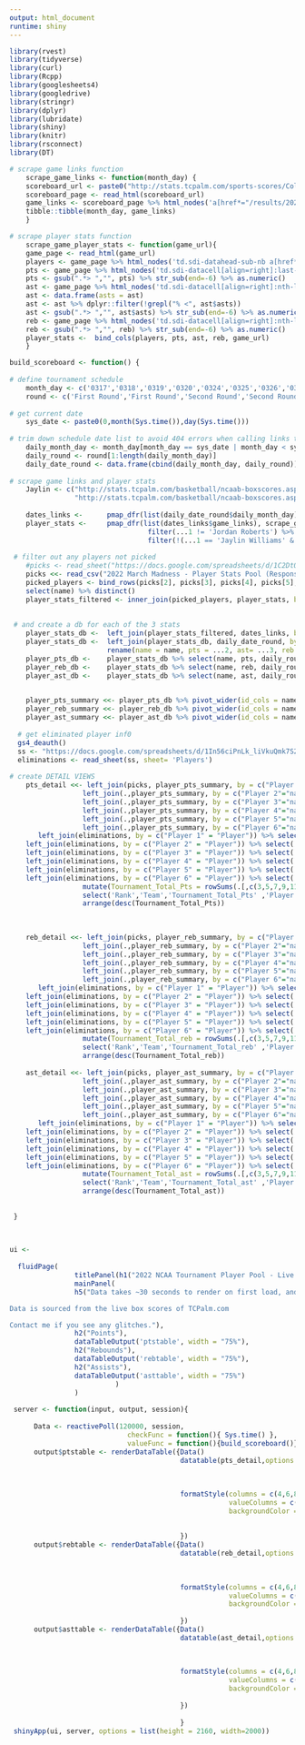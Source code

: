 ---
output: html_document
runtime: shiny
---

```{r Install/Load Packages, include=FALSE}
library(rvest)
library(tidyverse)
library(curl)
library(Rcpp)
library(googlesheets4)
library(googledrive)
library(stringr)
library(dplyr)
library(lubridate)
library(shiny)
library(knitr)
library(rsconnect)
library(DT)
```


```{r Define Functions, include=FALSE}

# scrape game links function
    scrape_game_links <- function(month_day) {
    scoreboard_url <- paste0("http://stats.tcpalm.com/sports-scores/College-Basketball-Scores-Matchups.aspx?Year=2022&Period=",month_day,"&CurrentSeason=2021-2022")
    scoreboard_page <- read_html(scoreboard_url) 
    game_links <- scoreboard_page %>% html_nodes('a[href*="/results/2021-2022/boxscore"]') %>% html_attr('href') %>% paste0("http://stats.tcpalm.com",.)
    tibble::tibble(month_day, game_links)
    }

# scrape player stats function
    scrape_game_player_stats <- function(game_url){
    game_page <- read_html(game_url) 
    players <- game_page %>% html_nodes('td.sdi-datahead-sub-nb a[href*="players"]')  %>% html_text
    pts <- game_page %>% html_nodes('td.sdi-datacell[align=right]:last-child')  %>% as.character() %>% str_subset('.nowrap class=.', negate=FALSE) %>% str_squish() 
    pts <- gsub(".*> ","", pts) %>% str_sub(end=-6) %>% as.numeric()
    ast <- game_page %>% html_nodes('td.sdi-datacell[align=right]:nth-last-child(6)')  %>% as.character() %>% str_subset('.nowrap class=.', negate=FALSE) %>% str_squish()
    ast <- data.frame(asts = ast)
    ast <- ast %>% dplyr::filter(!grepl("% <", ast$asts)) 
    ast <- gsub(".*> ","", ast$asts) %>% str_sub(end=-6) %>% as.numeric()
    reb <- game_page %>% html_nodes('td.sdi-datacell[align=right]:nth-last-child(7)')  %>% as.character() %>% str_subset('.nowrap class=.', negate=FALSE) %>% str_squish() 
    reb <- gsub(".*> ","", reb) %>% str_sub(end=-6) %>% as.numeric()
    player_stats <-  bind_cols(players, pts, ast, reb, game_url)
    }

```

```{r Define Scoreboard Building Functions, include=FALSE}

build_scoreboard <- function() {
  
# define tournament schedule
    month_day <- c('0317','0318','0319','0320','0324','0325','0326','0327','0402', '0404')
    round <- c('First Round','First Round','Second Round','Second Round','Sweet 16','Sweet 16','Elite 8','Elite 8','Final 4','Championship')  
    
# get current date
    sys_date <- paste0(0,month(Sys.time()),day(Sys.time()))
    
# trim down schedule date list to avoid 404 errors when calling links that don't exist yet
    daily_month_day <- month_day[month_day == sys_date | month_day < sys_date]
    daily_round <- round[1:length(daily_month_day)]
    daily_date_round <- data.frame(cbind(daily_month_day, daily_round))
    
# scrape game links and player stats 
    Jaylin <- c("http://stats.tcpalm.com/basketball/ncaab-boxscores.aspx?page=/data/NCAAB/results/2021-2022/boxscore1049906.html",
                "http://stats.tcpalm.com/basketball/ncaab-boxscores.aspx?page=/data/NCAAB/results/2021-2022/boxscore1050070.html")
    
    dates_links <-      pmap_dfr(list(daily_date_round$daily_month_day), scrape_game_links)
    player_stats <-     pmap_dfr(list(dates_links$game_links), scrape_game_player_stats) %>%
                                  filter(...1 != 'Jordan Roberts') %>% 
                                  filter(!(...1 == 'Jaylin Williams' & ...5 %in% Jaylin))
    
 # filter out any players not picked
    #picks <- read_sheet("https://docs.google.com/spreadsheets/d/1C2Dt065Ckz5Viea_btEnrfG2SC6GRQUi8-iRNcrQxAc/edit?usp=sharing", sheet = 'Clean')
    picks <<- read_csv("2022 March Madness - Player Stats Pool (Responses) - Clean.csv",show_col_types = FALSE)
    picked_players <- bind_rows(picks[2], picks[3], picks[4], picks[5], picks[6], picks[7]) %>% mutate(name = coalesce(`Player 1`,`Player 2`,`Player 3`,`Player 4`,`Player 5`,`Player 6`)) %>% 
    select(name) %>% distinct()
    player_stats_filtered <- inner_join(picked_players, player_stats, by = c('name'='...1'))
    
      
 # and create a db for each of the 3 stats   
    player_stats_db <-  left_join(player_stats_filtered, dates_links, by = c("...5" = "game_links")) 
    player_stats_db <-  left_join(player_stats_db, daily_date_round, by = c("month_day" = "daily_month_day")) %>% 
                        rename(name = name, pts = ...2, ast= ...3, reb = ...4, game_links = ...5) %>% select('name', 'pts', 'reb', 'ast', 'game_links', 'month_day', 'daily_round')
    player_pts_db <-    player_stats_db %>% select(name, pts, daily_round)
    player_reb_db <-    player_stats_db %>% select(name, reb, daily_round)
    player_ast_db <-    player_stats_db %>% select(name, ast, daily_round)
    

    player_pts_summary <<- player_pts_db %>% pivot_wider(id_cols = name, names_from = daily_round, values_from = pts) %>% mutate(TOTAL = rowSums(.[,-1],na.rm = TRUE)) %>% arrange(desc(TOTAL))
    player_reb_summary <<- player_reb_db %>% pivot_wider(id_cols = name, names_from = daily_round, values_from = reb) %>% mutate(TOTAL = rowSums(.[,-1],na.rm = TRUE)) %>% arrange(desc(TOTAL))
    player_ast_summary <<- player_ast_db %>% pivot_wider(id_cols = name, names_from = daily_round, values_from = ast) %>% mutate(TOTAL = rowSums(.[,-1],na.rm = TRUE)) %>% arrange(desc(TOTAL))
  
  # get eliminated player inf0    
  gs4_deauth()
  ss <- "https://docs.google.com/spreadsheets/d/1In56ciPnLk_liVkuQmk7S2Jkd8qjKfoRQtWUBFJXK24/edit?usp=sharing"
  eliminations <- read_sheet(ss, sheet= 'Players')
    
# create DETAIL VIEWS  
    pts_detail <<- left_join(picks, player_pts_summary, by = c("Player 1" = "name"))%>% select('Team', 'Player 1','p1pts' = 'TOTAL','Player 2','Player 3','Player 4','Player 5','Player 6') %>%
                  left_join(.,player_pts_summary, by = c("Player 2"="name"))%>% select('Team', 'Player 1','p1pts','Player 2','p2pts' = 'TOTAL','Player 3','Player 4','Player 5','Player 6') %>%
                  left_join(.,player_pts_summary, by = c("Player 3"="name"))%>% select('Team', 'Player 1','p1pts','Player 2','p2pts','Player 3', 'p3pts' = 'TOTAL','Player 4','Player 5','Player 6') %>%
                  left_join(.,player_pts_summary, by = c("Player 4"="name"))%>% select('Team', 'Player 1','p1pts','Player 2','p2pts','Player 3', 'p3pts','Player 4','p4pts'= 'TOTAL','Player 5','Player 6') %>%
                  left_join(.,player_pts_summary, by = c("Player 5"="name"))%>% select('Team', 'Player 1','p1pts','Player 2','p2pts','Player 3', 'p3pts','Player 4','p4pts','Player 5','p5pts' = 'TOTAL','Player 6') %>%
                  left_join(.,player_pts_summary, by = c("Player 6"="name"))%>% select('Team', 'Player 1','p1pts','Player 2','p2pts','Player 3', 'p3pts','Player 4','p4pts','Player 5','p5pts','Player 6','p6pts' = 'TOTAL') %>%
       left_join(eliminations, by = c("Player 1" = "Player")) %>% select('Team' = 'Team.x', 'Player 1','p1pts','Player 2','p2pts','Player 3', 'p3pts','Player 4','p4pts','Player 5','p5pts','Player 6','p6pts','p1Status'='Status') %>%
    left_join(eliminations, by = c("Player 2" = "Player")) %>% select('Team'= 'Team.x', 'Player 1','p1pts','Player 2','p2pts','Player 3', 'p3pts','Player 4','p4pts','Player 5','p5pts','Player 6','p6pts','p1Status','p2Status'='Status') %>%
    left_join(eliminations, by = c("Player 3" = "Player")) %>% select('Team'= 'Team.x', 'Player 1','p1pts','Player 2','p2pts','Player 3', 'p3pts','Player 4','p4pts','Player 5','p5pts','Player 6','p6pts','p1Status','p2Status','p3Status'='Status') %>%
    left_join(eliminations, by = c("Player 4" = "Player")) %>% select('Team'= 'Team.x', 'Player 1','p1pts','Player 2','p2pts','Player 3', 'p3pts','Player 4','p4pts','Player 5','p5pts','Player 6','p6pts','p1Status','p2Status','p3Status','p4Status'='Status') %>%
    left_join(eliminations, by = c("Player 5" = "Player")) %>% select('Team'= 'Team.x', 'Player 1','p1pts','Player 2','p2pts','Player 3', 'p3pts','Player 4','p4pts','Player 5','p5pts','Player 6','p6pts','p1Status','p2Status','p3Status','p4Status','p5Status'='Status') %>%
    left_join(eliminations, by = c("Player 6" = "Player")) %>% select('Team'= 'Team.x', 'Player 1','p1pts','Player 2','p2pts','Player 3', 'p3pts','Player 4','p4pts','Player 5','p5pts','Player 6','p6pts','p1Status','p2Status','p3Status','p4Status','p5Status','p6Status'='Status') %>%
                  mutate(Tournament_Total_Pts = rowSums(.[,c(3,5,7,9,11,13)],na.rm = TRUE)) %>% mutate(Rank = dense_rank(desc(Tournament_Total_Pts))) %>%
                  select('Rank','Team','Tournament_Total_Pts' ,'Player 1','p1pts','Player 2','p2pts','Player 3', 'p3pts','Player 4','p4pts','Player 5','p5pts','Player 6','p6pts','p1Status','p2Status','p3Status','p4Status','p5Status','p6Status') %>%
                  arrange(desc(Tournament_Total_Pts))
    
    
    
    reb_detail <<- left_join(picks, player_reb_summary, by = c("Player 1" = "name"))%>% select('Team', 'Player 1','p1reb' = 'TOTAL','Player 2','Player 3','Player 4','Player 5','Player 6') %>%
                  left_join(.,player_reb_summary, by = c("Player 2"="name"))%>% select('Team', 'Player 1','p1reb','Player 2','p2reb' = 'TOTAL','Player 3','Player 4','Player 5','Player 6') %>%
                  left_join(.,player_reb_summary, by = c("Player 3"="name"))%>% select('Team', 'Player 1','p1reb','Player 2','p2reb','Player 3', 'p3reb' = 'TOTAL','Player 4','Player 5','Player 6') %>%
                  left_join(.,player_reb_summary, by = c("Player 4"="name"))%>% select('Team', 'Player 1','p1reb','Player 2','p2reb','Player 3', 'p3reb','Player 4','p4reb'= 'TOTAL','Player 5','Player 6') %>%
                  left_join(.,player_reb_summary, by = c("Player 5"="name"))%>% select('Team', 'Player 1','p1reb','Player 2','p2reb','Player 3', 'p3reb','Player 4','p4reb','Player 5','p5reb' = 'TOTAL','Player 6') %>%
                  left_join(.,player_reb_summary, by = c("Player 6"="name"))%>% select('Team', 'Player 1','p1reb','Player 2','p2reb','Player 3', 'p3reb','Player 4','p4reb','Player 5','p5reb','Player 6','p6reb' = 'TOTAL') %>%
       left_join(eliminations, by = c("Player 1" = "Player")) %>% select('Team' = 'Team.x', 'Player 1','p1reb','Player 2','p2reb','Player 3', 'p3reb','Player 4','p4reb','Player 5','p5reb','Player 6','p6reb','p1Status'='Status') %>%
    left_join(eliminations, by = c("Player 2" = "Player")) %>% select('Team'= 'Team.x', 'Player 1','p1reb','Player 2','p2reb','Player 3', 'p3reb','Player 4','p4reb','Player 5','p5reb','Player 6','p6reb','p1Status','p2Status'='Status') %>%
    left_join(eliminations, by = c("Player 3" = "Player")) %>% select('Team'= 'Team.x', 'Player 1','p1reb','Player 2','p2reb','Player 3', 'p3reb','Player 4','p4reb','Player 5','p5reb','Player 6','p6reb','p1Status','p2Status','p3Status'='Status') %>%
    left_join(eliminations, by = c("Player 4" = "Player")) %>% select('Team'= 'Team.x', 'Player 1','p1reb','Player 2','p2reb','Player 3', 'p3reb','Player 4','p4reb','Player 5','p5reb','Player 6','p6reb','p1Status','p2Status','p3Status','p4Status'='Status') %>%
    left_join(eliminations, by = c("Player 5" = "Player")) %>% select('Team'= 'Team.x', 'Player 1','p1reb','Player 2','p2reb','Player 3', 'p3reb','Player 4','p4reb','Player 5','p5reb','Player 6','p6reb','p1Status','p2Status','p3Status','p4Status','p5Status'='Status') %>%
    left_join(eliminations, by = c("Player 6" = "Player")) %>% select('Team'= 'Team.x', 'Player 1','p1reb','Player 2','p2reb','Player 3', 'p3reb','Player 4','p4reb','Player 5','p5reb','Player 6','p6reb','p1Status','p2Status','p3Status','p4Status','p5Status','p6Status'='Status') %>%
                  mutate(Tournament_Total_reb = rowSums(.[,c(3,5,7,9,11,13)],na.rm = TRUE)) %>% mutate(Rank = dense_rank(desc(Tournament_Total_reb))) %>%
                  select('Rank','Team','Tournament_Total_reb' ,'Player 1','p1reb','Player 2','p2reb','Player 3', 'p3reb','Player 4','p4reb','Player 5','p5reb','Player 6','p6reb','p1Status','p2Status','p3Status','p4Status','p5Status','p6Status') %>%
                  arrange(desc(Tournament_Total_reb))
    
    ast_detail <<- left_join(picks, player_ast_summary, by = c("Player 1" = "name"))%>% select('Team', 'Player 1','p1ast' = 'TOTAL','Player 2','Player 3','Player 4','Player 5','Player 6') %>%
                  left_join(.,player_ast_summary, by = c("Player 2"="name"))%>% select('Team', 'Player 1','p1ast','Player 2','p2ast' = 'TOTAL','Player 3','Player 4','Player 5','Player 6') %>%
                  left_join(.,player_ast_summary, by = c("Player 3"="name"))%>% select('Team', 'Player 1','p1ast','Player 2','p2ast','Player 3', 'p3ast' = 'TOTAL','Player 4','Player 5','Player 6') %>%
                  left_join(.,player_ast_summary, by = c("Player 4"="name"))%>% select('Team', 'Player 1','p1ast','Player 2','p2ast','Player 3', 'p3ast','Player 4','p4ast'= 'TOTAL','Player 5','Player 6') %>%
                  left_join(.,player_ast_summary, by = c("Player 5"="name"))%>% select('Team', 'Player 1','p1ast','Player 2','p2ast','Player 3', 'p3ast','Player 4','p4ast','Player 5','p5ast' = 'TOTAL','Player 6') %>%
                  left_join(.,player_ast_summary, by = c("Player 6"="name"))%>% select('Team', 'Player 1','p1ast','Player 2','p2ast','Player 3', 'p3ast','Player 4','p4ast','Player 5','p5ast','Player 6','p6ast' = 'TOTAL') %>%
       left_join(eliminations, by = c("Player 1" = "Player")) %>% select('Team' = 'Team.x', 'Player 1','p1ast','Player 2','p2ast','Player 3', 'p3ast','Player 4','p4ast','Player 5','p5ast','Player 6','p6ast','p1Status'='Status') %>%
    left_join(eliminations, by = c("Player 2" = "Player")) %>% select('Team'= 'Team.x', 'Player 1','p1ast','Player 2','p2ast','Player 3', 'p3ast','Player 4','p4ast','Player 5','p5ast','Player 6','p6ast','p1Status','p2Status'='Status') %>%
    left_join(eliminations, by = c("Player 3" = "Player")) %>% select('Team'= 'Team.x', 'Player 1','p1ast','Player 2','p2ast','Player 3', 'p3ast','Player 4','p4ast','Player 5','p5ast','Player 6','p6ast','p1Status','p2Status','p3Status'='Status') %>%
    left_join(eliminations, by = c("Player 4" = "Player")) %>% select('Team'= 'Team.x', 'Player 1','p1ast','Player 2','p2ast','Player 3', 'p3ast','Player 4','p4ast','Player 5','p5ast','Player 6','p6ast','p1Status','p2Status','p3Status','p4Status'='Status') %>%
    left_join(eliminations, by = c("Player 5" = "Player")) %>% select('Team'= 'Team.x', 'Player 1','p1ast','Player 2','p2ast','Player 3', 'p3ast','Player 4','p4ast','Player 5','p5ast','Player 6','p6ast','p1Status','p2Status','p3Status','p4Status','p5Status'='Status') %>%
    left_join(eliminations, by = c("Player 6" = "Player")) %>% select('Team'= 'Team.x', 'Player 1','p1ast','Player 2','p2ast','Player 3', 'p3ast','Player 4','p4ast','Player 5','p5ast','Player 6','p6ast','p1Status','p2Status','p3Status','p4Status','p5Status','p6Status'='Status') %>%
                  mutate(Tournament_Total_ast = rowSums(.[,c(3,5,7,9,11,13)],na.rm = TRUE)) %>% mutate(Rank = dense_rank(desc(Tournament_Total_ast))) %>%
                  select('Rank','Team','Tournament_Total_ast' ,'Player 1','p1ast','Player 2','p2ast','Player 3', 'p3ast','Player 4','p4ast','Player 5','p5ast','Player 6','p6ast','p1Status','p2Status','p3Status','p4Status','p5Status','p6Status') %>%
                  arrange(desc(Tournament_Total_ast))
                  
    
 }   
    
   


```



```{r 2022 NCAA Tournament Player Pool - Live Scoreboard, echo = FALSE}


ui <- 
  
  fluidPage(
                titlePanel(h1("2022 NCAA Tournament Player Pool - Live Scoreboard (v 1.4)")),
                mainPanel(
                h5("Data takes ~30 seconds to render on first load, and will auto-refresh every 2 minutes and on page refresh.

Data is sourced from the live box scores of TCPalm.com

Contact me if you see any glitches."),
                h2("Points"),
                dataTableOutput('ptstable', width = "75%"),
                h2("Rebounds"),
                dataTableOutput('rebtable', width = "75%"),
                h2("Assists"),
                dataTableOutput('asttable', width = "75%")
                          )
                )
    
 server <- function(input, output, session){
   
      Data <- reactivePoll(120000, session,
                             checkFunc = function(){ Sys.time() },
                             valueFunc = function(){build_scoreboard()})
      output$ptstable <- renderDataTable({Data()
                                          datatable(pts_detail,options = list(pageLength = 20,
                                                                              columnDefs = list(list(visible=FALSE,
                                                                                                     targets=c(15:20)))
                                                                              ), rownames=FALSE) %>%
                                          formatStyle(columns = c(4,6,8,10,12,14),
                                                      valueColumns = c(16:21),
                                                      backgroundColor = styleEqual(c('x'), 
                                                                                   c('red')))
                                          
                                          })
      output$rebtable <- renderDataTable({Data()
                                          datatable(reb_detail,options = list(pageLength = 20,
                                                                              columnDefs = list(list(visible=FALSE,
                                                                                                     targets=c(15:20)))
                                                                              ), rownames=FALSE) %>%
                                          formatStyle(columns = c(4,6,8,10,12,14),
                                                      valueColumns = c(16:21),
                                                      backgroundColor = styleEqual(c('x'), 
                                                                                   c('red')))
                                          })
      output$asttable <- renderDataTable({Data()
                                          datatable(ast_detail,options = list(pageLength = 20,
                                                                              columnDefs = list(list(visible=FALSE,
                                                                                                     targets=c(15:20)))
                                                                              ), rownames=FALSE) %>%
                                          formatStyle(columns = c(4,6,8,10,12,14),
                                                      valueColumns = c(16:21),
                                                      backgroundColor = styleEqual(c('x'), 
                                                                                   c('red')))
                                          })
      
                                          }
 shinyApp(ui, server, options = list(height = 2160, width=2000))
 
 
 
 

 
```
